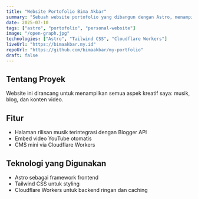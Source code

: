---
title: "Website Portofolio Bima Akbar"
summary: "Sebuah website portofolio yang dibangun dengan Astro, menampilkan rilisan musik, video, dan blog pribadi."
date: 2025-07-10
tags: ["astro", "portofolio", "personal-website"]
image: "/open-graph.jpg"
technologies: ["Astro", "Tailwind CSS", "Cloudflare Workers"]
liveUrl: "https://bimaakbar.my.id"
repoUrl: "https://github.com/bimaakbar/my-portfolio"
draft: false
---

## Tentang Proyek

Website ini dirancang untuk menampilkan semua aspek kreatif saya: musik, blog, dan konten video.

## Fitur

- Halaman rilisan musik terintegrasi dengan Blogger API
- Embed video YouTube otomatis
- CMS mini via Cloudflare Workers

## Teknologi yang Digunakan

- Astro sebagai framework frontend
- Tailwind CSS untuk styling
- Cloudflare Workers untuk backend ringan dan caching

